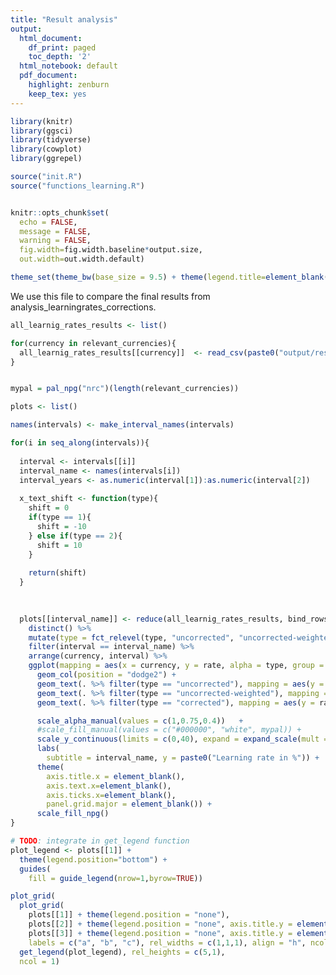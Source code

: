 ```yaml
---
title: "Result analysis"
output:
  html_document:
    df_print: paged
    toc_depth: '2'
  html_notebook: default
  pdf_document:
    highlight: zenburn
    keep_tex: yes
---
```


```r

library(knitr)
library(ggsci)
library(tidyverse)
library(cowplot)
library(ggrepel)

source("init.R")
source("functions_learning.R")


knitr::opts_chunk$set(
  echo = FALSE, 
  message = FALSE, 
  warning = FALSE,
  fig.width=fig.width.baseline*output.size, 
  out.width=out.width.default)

theme_set(theme_bw(base_size = 9.5) + theme(legend.title=element_blank()))

```


We use this file to compare the final results from analysis_learningrates_corrections.


```r

all_learnig_rates_results <- list()

for(currency in relevant_currencies){
  all_learnig_rates_results[[currency]]  <- read_csv(paste0("output/results/learning_rate_results_IRENA_",currency,".csv"))
}

```


```r


```


```r

mypal = pal_npg("nrc")(length(relevant_currencies))

plots <- list()

names(intervals) <- make_interval_names(intervals)

for(i in seq_along(intervals)){
  
  interval <- intervals[[i]]
  interval_name <- names(intervals[i])
  interval_years <- as.numeric(interval[1]):as.numeric(interval[2])
  
  x_text_shift <- function(type){
    shift = 0
    if(type == 1){
      shift = -10
    } else if(type == 2){
      shift = 10
    }
    
    return(shift)
  }
  

  
  plots[[interval_name]] <- reduce(all_learnig_rates_results, bind_rows) %>% 
    distinct() %>% 
    mutate(type = fct_relevel(type, "uncorrected", "uncorrected-weighted", "corrected")) %>% 
    filter(interval == interval_name) %>%
    arrange(currency, interval) %>% 
    ggplot(mapping = aes(x = currency, y = rate, alpha = type, group = type, fill = currency)) +
      geom_col(position = "dodge2") +
      geom_text(. %>% filter(type == "uncorrected"), mapping = aes(y = rate/2, label = round(rate)), nudge_x = -0.3, col = "white", size = 2.8, angle = 90) +
      geom_text(. %>% filter(type == "uncorrected-weighted"), mapping = aes(y = rate/2, label = round(rate)), nudge_x = 0, col = "black", size =2.8, angle = 90) +
      geom_text(. %>% filter(type == "corrected"), mapping = aes(y = rate/2, label = round(rate)), nudge_x = 0.3, col = "black", size = 2.8, angle = 90) +

      scale_alpha_manual(values = c(1,0.75,0.4))   +
      #scale_fill_manual(values = c("#000000", "white", mypal)) +
      scale_y_continuous(limits = c(0,40), expand = expand_scale(mult = c(0, 0.1))) +
      labs(
        subtitle = interval_name, y = paste0("Learning rate in %")) +
      theme(
        axis.title.x = element_blank(),
        axis.text.x=element_blank(),
        axis.ticks.x=element_blank(), 
        panel.grid.major = element_blank()) +
      scale_fill_npg()
}

# TODO: integrate in get_legend function
plot_legend <- plots[[1]] +
  theme(legend.position="bottom") +
  guides(
    fill = guide_legend(nrow=1,byrow=TRUE))

plot_grid(
  plot_grid(
    plots[[1]] + theme(legend.position = "none"), 
    plots[[2]] + theme(legend.position = "none", axis.title.y = element_blank()),
    plots[[3]] + theme(legend.position = "none", axis.title.y = element_blank()) , 
    labels = c("a", "b", "c"), rel_widths = c(1,1,1), align = "h", ncol = 3),
  get_legend(plot_legend), rel_heights = c(5,1),
  ncol = 1)


```
